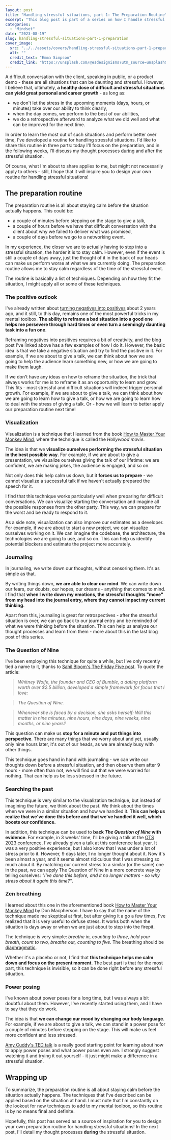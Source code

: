 ```yaml
---
layout: post
title: "Handling stressful situations, part 1: The Preparation Routine"
excerpt: "This blog post is part of a series on how I handle stressful and difficult situations to stay calm and collected, perform to the best of my abilities, and grow from the experience. In this post, I discuss my preparation routine, which takes place before a stressful event - whether it's minutes, hours, or days away."
categories:
  - "Mindset"
date: "2023-08-19"
slug: handling-stressful-situations-part-1-preparation
cover_image:
  src: "../../assets/covers/handling-stressful-situations-part-1-preparation-cover.jpg"
  alt: ""
  credit_text: "Emma Simpson"
  credit_link: "https://unsplash.com/@esdesignisms?utm_source=unsplash&utm_medium=referral&utm_content=creditCopyText"
---
```


A difficult conversation with the client, speaking in public, or a product demo - these are all situations that can be daunting and stressful. However, I believe that, ultimately, **a healthy dose of difficult and stressful situations can yield great personal and career growth** - as long as:

- we don't let the stress in the upcoming moments (days, hours, or minutes) take over our ability to think clearly,
- when the day comes, we perform to the best of our abilities,
- we do a retrospective afterward to analyze what we did well and what can be improved for the next time.

In order to learn the most out of such situations and perform better over time, I've developed a routine for handling stressful situations. I'd like to share this routine in three parts: today I'll focus on the preparation, and in the following weeks, I'll discuss my thought processes [during](/blog/handling-stressful-situations-part-2-maintaining-composure-and-performing-in-the-moment) and after the stressful situation.

Of course, what I'm about to share applies to me, but might not necessarily apply to others - still, I hope that it will inspire you to design your own routine for handling stressful situations!

## The preparation routine

The preparation routine is all about staying calm before the situation actually happens. This could be:

- a couple of minutes before stepping on the stage to give a talk,
- a couple of hours before we have that difficult conversation with the client about why we failed to deliver what was promised,
- a couple of days before we go to a networking event.

In my experience, the closer we are to actually having to step into a stressful situation, the harder it is to stay calm. However, even if the event is still a couple of days away, just the thought of it in the back of our heads can make us perform worse at what we are currently doing. The preparation routine allows me to stay calm regardless of the time of the stressful event.

The routine is basically a list of techniques. Depending on how they fit the situation, I might apply all or some of these techniques.

### The positive outlook

I've already written about [turning negatives into positives](/blog/keeping-a-positive-outlook) about 2 years ago, and it still, to this day, remains one of the most powerful tricks in my mental toolbox. **The ability to reframe a bad situation into a good one helps me persevere through hard times or even turn a seemingly daunting task into a fun one**.

Reframing negatives into positives requires a bit of creativity, and the blog post I've linked above has a few examples of how I do it. However, the basic idea is that we take a negative situation and try to find the positive in it. For example, if we are about to give a talk, we can think about how we are going to help the audience learn something new, or how we are going to make them laugh.

If we don't have any ideas on how to reframe the situation, the trick that always works for me is to reframe it as an opportunity to learn and grow. This fits - most stressful and difficult situations will indeed trigger personal growth. For example, if we are about to give a talk, we can think about how we are going to learn how to give a talk, or how we are going to learn how to deal with the stress of giving a talk. Or - how we will learn to better apply our preparation routine next time!

### Visualization

Visualization is a technique that I learned from the book [How to Master Your Monkey Mind](https://www.amazon.com/How-Master-Your-Monkey-Mind/dp/1787633578), where the technique is called the _Hollywood movie_.

The idea is that we **visualize ourselves performing the stressful situation in the best possible way**. For example, if we are about to give a presentation, we visualize ourselves giving the talk of our lifetime: we are confident, we are making jokes, the audience is engaged, and so on.

Not only does this help calm us down, but it **forces us to prepare** - we cannot visualize a successful talk if we haven't actually prepared the speech for it.

I find that this technique works particularly well when preparing for difficult conversations. We can visualize starting the conversation and imagine all the possible responses from the other party. This way, we can prepare for the worst and be ready to respond to it.

As a side note, visualization can also improve our estimates as a developer. For example, if we are about to start a new project, we can visualize ourselves working on it. We can imagine the codebase, the architecture, the technologies we are going to use, and so on. This can help us identify potential blockers and estimate the project more accurately.

### Journaling

In journaling, we write down our thoughts, without censoring them. It's as simple as that.

By writing things down, **we are able to clear our mind**. We can write down our fears, our doubts, our hopes, our dreams - anything that comes to mind. I find that **when I write down my emotions, the stressful thoughts "move" from my head into the journal entry, where they cannot impact my current thinking**.

Apart from this, journaling is great for retrospectives - after the stressful situation is over, we can go back to our journal entry and be reminded of what we were thinking before the situation. This can help us analyze our thought processes and learn from them - more about this in the last blog post of this series.

### The Question of Nine

I've been employing this technique for quite a while, but I've only recently tied a name to it, thanks to [Sahil Bloom's The Friday Five post](https://www.sahilbloom.com/newsletter/return-on-hassle-the-question-of-nine-more). To quote the article:

> _Whitney Wolfe, the founder and CEO of Bumble, a dating platform worth over $2.5 billion, developed a simple framework for focus that I love:_

> _The Question of Nine._

> _Whenever she is faced by a decision, she asks herself: Will this matter in nine minutes, nine hours, nine days, nine weeks, nine months, or nine years?_

This question can make us **stop for a minute and put things into perspective**. There are many things that we worry about and yet, usually only nine hours later, it's out of our heads, as we are already busy with other things.

This technique goes hand in hand with journaling - we can write our thoughts down before a stressful situation, and then observe them after 9 hours - more often than not, we will find out that we were worried for nothing. That can help us be less stressed in the future.

### Searching the past

This technique is very similar to the visualization technique, but instead of imagining the future, we think about the past. We think about the times when we were in a similar situation and how we handled it. **This can help us realize that we've done this before and that we've handled it well, which boosts our confidence.**

In addition, this technique can be used to **back _The Question of Nine_ with evidence**. For example, in 3 weeks' time, I'll be giving a talk at the [OTS 2023 conference](https://www.ots.si/). I've already given a talk at this conference last year. It was a very positive experience, but I also know that I was under a lot of stress prior to it. However, 9 days later, I no longer thought about it. Now it's been almost a year, and it seems almost ridiculous that I was stressing so much about it. By matching our current stress to a similar (or the same) one in the past, we can apply The Question of Nine in a more concrete way by telling ourselves: _"I've done this before, and it no longer matters - so why stress about it again this time?"_.

### Zen breathing

I learned about this one in the aforementioned book [How to Master Your Monkey Mind](https://www.amazon.com/How-Master-Your-Monkey-Mind/dp/1787633578) by Don Macpherson. I have to say that the name of the technique made me skeptical at first, but after giving it a go a few times, I've realized that it is very useful to defuse stress. It works both when the situation is days away or when we are just about to step into the firepit.

The technique is very simple: _breathe in, counting to three, hold your breath, count to two, breathe out, counting to five_. The breathing should be [diaphragmatic](https://my.clevelandclinic.org/health/articles/9445-diaphragmatic-breathing).

Whether it's a placebo or not, I find that **this technique helps me calm down and focus on the present moment**. The best part is that for the most part, this technique is invisible, so it can be done right before any stressful situation.

### Power posing

I've known about power poses for a long time, but I was always a bit doubtful about them. However, I've recently started using them, and I have to say that they do work.

The idea is that **we can change our mood by changing our body language**. For example, if we are about to give a talk, we can stand in a power pose for a couple of minutes before stepping on the stage. This will make us feel more confident and less stressed.

[Amy Cuddy's TED talk](https://www.ted.com/talks/amy_cuddy_your_body_language_may_shape_who_you_are) is a really good starting point for learning about how to apply power poses and what power poses even are. I strongly suggest watching it and trying it out yourself - it just might make a difference in a stressful situation.

## Wrapping up

To summarize, the preparation routine is all about staying calm before the situation actually happens. The techniques that I've described can be applied based on the situation at hand. I must note that I'm constantly on the lookout for new techniques to add to my mental toolbox, so this routine is by no means final and definite.

Hopefully, this post has served as a source of inspiration for you to design your own preparation routine for handling stressful situations! In the next post, I'll detail my thought processes **during** the stressful situation.
